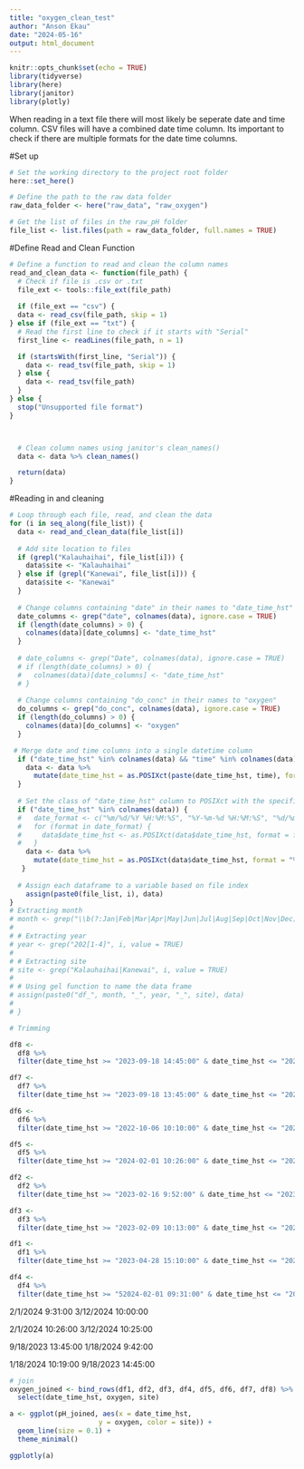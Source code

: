 ```yaml
---
title: "oxygen_clean_test"
author: "Anson Ekau"
date: "2024-05-16"
output: html_document
---
```


```r
knitr::opts_chunk$set(echo = TRUE)
library(tidyverse)
library(here)
library(janitor)
library(plotly)
```



When reading in a text file there will most likely be seperate date and time column. CSV files will have a combined date time column. Its important to check if there are multiple formats for the date time columns. 

#Set up
```r

# Set the working directory to the project root folder
here::set_here()

# Define the path to the raw data folder
raw_data_folder <- here("raw_data", "raw_oxygen")

# Get the list of files in the raw_pH folder
file_list <- list.files(path = raw_data_folder, full.names = TRUE)

```

#Define Read and Clean Function
```r
# Define a function to read and clean the column names
read_and_clean_data <- function(file_path) {
  # Check if file is .csv or .txt
  file_ext <- tools::file_ext(file_path)
  
  if (file_ext == "csv") {
  data <- read_csv(file_path, skip = 1)
} else if (file_ext == "txt") {
  # Read the first line to check if it starts with "Serial"
  first_line <- readLines(file_path, n = 1)

  if (startsWith(first_line, "Serial")) {
    data <- read_tsv(file_path, skip = 1)
  } else {
    data <- read_tsv(file_path)
  }
} else {
  stop("Unsupported file format")
}



  # Clean column names using janitor's clean_names()
  data <- data %>% clean_names()

  return(data)
}
```

#Reading in and cleaning
```r

# Loop through each file, read, and clean the data
for (i in seq_along(file_list)) {
  data <- read_and_clean_data(file_list[i])
  
  # Add site location to files
  if (grepl("Kalauhaihai", file_list[i])) {
    data$site <- "Kalauhaihai"
  } else if (grepl("Kanewai", file_list[i])) {
    data$site <- "Kanewai"
  }
  
  # Change columns containing "date" in their names to "date_time_hst"
  date_columns <- grep("date", colnames(data), ignore.case = TRUE)
  if (length(date_columns) > 0) {
    colnames(data)[date_columns] <- "date_time_hst"
  }
  
  # date_columns <- grep("Date", colnames(data), ignore.case = TRUE)
  # if (length(date_columns) > 0) {
  #   colnames(data)[date_columns] <- "date_time_hst"
  # }
  
  # Change columns containing "do_conc" in their names to "oxygen"
  do_columns <- grep("do_conc", colnames(data), ignore.case = TRUE)
  if (length(do_columns) > 0) {
    colnames(data)[do_columns] <- "oxygen"
  }

 # Merge date and time columns into a single datetime column
  if ("date_time_hst" %in% colnames(data) && "time" %in% colnames(data)) {
    data <- data %>%
      mutate(date_time_hst = as.POSIXct(paste(date_time_hst, time), format = "%d-%m-%y %H:%M:%S"))
  }
  
  # Set the class of "date_time_hst" column to POSIXct with the specified format
  if ("date_time_hst" %in% colnames(data)) {
  #   date_format <- c("%m/%d/%Y %H:%M:%S", "%Y-%m-%d %H:%M:%S", "%d/%m/%y %H:%M:%S", "%d-%m-%y %H:%M:%S")
  #   for (format in date_format) {
  #     data$date_time_hst <- as.POSIXct(data$date_time_hst, format = format, tz = "UTC", tryFormats = c(format))
  #   }
    data <- data %>%
      mutate(date_time_hst = as.POSIXct(data$date_time_hst, format = "%m/%d/%y %H:%M:%S"))
   }
  
  # Assign each dataframe to a variable based on file index
    assign(paste0(file_list, i), data)
}
# Extracting month
# month <- grep("\\b(?:Jan|Feb|Mar|Apr|May|Jun|Jul|Aug|Sep|Oct|Nov|Dec)\\b", i, value = TRUE)
# 
# # Extracting year
# year <- grep("202[1-4]", i, value = TRUE)
# 
# # Extracting site
# site <- grep("Kalauhaihai|Kanewai", i, value = TRUE)
# 
# # Using gel function to name the data frame
# assign(paste0("df_", month, "_", year, "_", site), data)
# 
# }


```

```r
# Trimming

df8 <- 
  df8 %>% 
  filter(date_time_hst >= "2023-09-18 14:45:00" & date_time_hst <= "2023-09-18 10:19:00")

df7 <- 
  df7 %>% 
  filter(date_time_hst >= "2023-09-18 13:45:00" & date_time_hst <= "2024-01-18 9:42:00")

df6 <- 
  df6 %>% 
  filter(date_time_hst >= "2022-10-06 10:10:00" & date_time_hst <= "2022-11-08 09:30:00")

df5 <- 
  df5 %>% 
  filter(date_time_hst >= "2024-02-01 10:26:00" & date_time_hst <= "2024-03-12 10:25:00")

df2 <-
  df2 %>% 
  filter(date_time_hst >= "2023-02-16 9:52:00" & date_time_hst <= "2023-04-05 9:35:00")

df3 <-
  df3 %>% 
  filter(date_time_hst >= "2023-02-09 10:13:00" & date_time_hst <= "2023-04-05 10:15:00")

df1 <-
  df1 %>% 
  filter(date_time_hst >= "2023-04-28 15:10:00" & date_time_hst <= "2023-05-05 9:30:00")

df4 <-
  df4 %>% 
  filter(date_time_hst >= "52024-02-01 09:31:00" & date_time_hst <= "2024-03-12 10:00:00")

```

2/1/2024 9:31:00
3/12/2024 10:00:00


2/1/2024 10:26:00
3/12/2024 10:25:00

9/18/2023 13:45:00
1/18/2024 9:42:00

1/18/2024 10:19:00
9/18/2023 14:45:00




```r
# join
oxygen_joined <- bind_rows(df1, df2, df3, df4, df5, df6, df7, df8) %>% 
  select(date_time_hst, oxygen, site)


```

```r
a <- ggplot(pH_joined, aes(x = date_time_hst, 
                      y = oxygen, color = site)) +
  geom_line(size = 0.1) +
  theme_minimal()

ggplotly(a)
```
